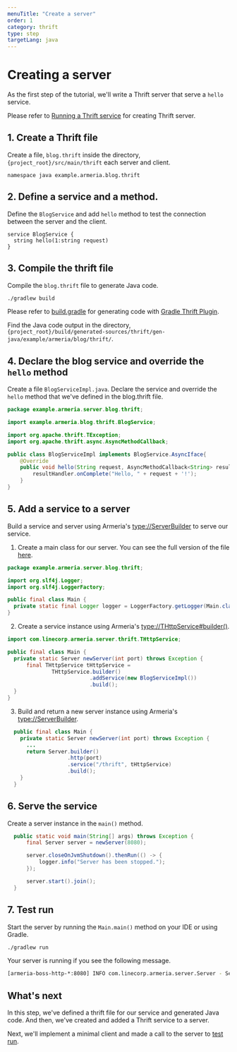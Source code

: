 ```yaml
---
menuTitle: "Create a server"
order: 1
category: thrift
type: step
targetLang: java
---
```


# Creating a server

As the first step of the tutorial, we'll write a Thrift server that serve a `hello` service. 

<Tip>

Please refer to [Running a Thrift service](/docs/server-thrift) for creating Thrift server.

</Tip>

## 1. Create a Thrift file

Create a file, `blog.thrift` inside the directory, `{project_root}/src/main/thrift` each server and client.

```thrift filename=blog.thrift
namespace java example.armeria.blog.thrift
```

## 2. Define a service and a method.

Define the `BlogService` and add `hello` method to test the connection between the server and the client. 

```thrift filename=blog.thrift
service BlogService {
  string hello(1:string request)
}
```

## 3. Compile the thrift file

Compile the `blog.thrift` file to generate Java code. 

```bash
./gradlew build
```

<Tip>

  Please refer to [build.gradle](https://github.com/line/armeria-examples/blob/master/tutorials/thrift/build.gradle) for generating code with [Gradle Thrift Plugin](https://github.com/jruyi/thrift-gradle-plugin).

</Tip>

Find the Java code output in the directory, `{project_root}/build/generated-sources/thrift/gen-java/example/armeria/blog/thrift/`.

## 4. Declare the blog service and override the `hello` method 

Create a file `BlogServiceImpl.java`. Declare the service and override the `hello` method that we've defined in the blog.thrift file. 

```java filename=BlogServiceImpl.java
package example.armeria.server.blog.thrift;

import example.armeria.blog.thrift.BlogService;

import org.apache.thrift.TException;
import org.apache.thrift.async.AsyncMethodCallback;

public class BlogServiceImpl implements BlogService.AsyncIface{
    @Override
    public void hello(String request, AsyncMethodCallback<String> resultHandler) {
        resultHandler.onComplete("Hello, " + request + '!');
    } 
}
```

## 5. Add a service to a server

Build a service and server using Armeria's <type://ServerBuilder> to serve our service.

1. Create a main class for our server. You can see the full version of the file [here](https://github.com/line/armeria-examples/blob/master/tutorials/thrift/src/main/java/example/armeria/server/blog/thrift/Main.java).

  ```java filename=Main.java
  package example.armeria.server.blog.thrift;

  import org.slf4j.Logger;
  import org.slf4j.LoggerFactory;

  public final class Main {
    private static final Logger logger = LoggerFactory.getLogger(Main.class);
  }
  ```
2. Create a service instance using Armeria's <type://THttpService#builder()>.
  ```java filename=Main.java
  import com.linecorp.armeria.server.thrift.THttpService;

  public final class Main {
    private static Server newServer(int port) throws Exception {
        final THttpService tHttpService =
                THttpService.builder()
                            .addService(new BlogServiceImpl())
                            .build();
    }
  }
  ```
3. Build and return a new server instance using Armeria's <type://ServerBuilder>.
  ```java filename=Main.java
    public final class Main {
      private static Server newServer(int port) throws Exception {
        ...
        return Server.builder()
                     .http(port)
                     .service("/thrift", tHttpService)
                     .build();
      }
    }
  ```

## 6. Serve the service

Create a server instance in the `main()` method.

```java filename=Main.java
  public static void main(String[] args) throws Exception {
      final Server server = newServer(8080);

      server.closeOnJvmShutdown().thenRun(() -> {
          logger.info("Server has been stopped.");
      });

      server.start().join();
  }
  ```

## 7. Test run

Start the server by running the `Main.main()` method on your IDE or using Gradle.

```bash
./gradlew run
```

Your server is running if you see the following message.

```bash
[armeria-boss-http-*:8080] INFO com.linecorp.armeria.server.Server - Serving HTTP at /[0:0:0:0:0:0:0:0]:8080 - http://127.0.0.1:8080/
```

## What's next

In this step, we've defined a thrift file for our service and generated Java code. And then, we've created and added a Thrift service to a server. 

Next, we'll implement a minimal client and made a call to the server to [test run](/tutorials/thrift/blog/run-service).

<TutorialSteps current={1} />
